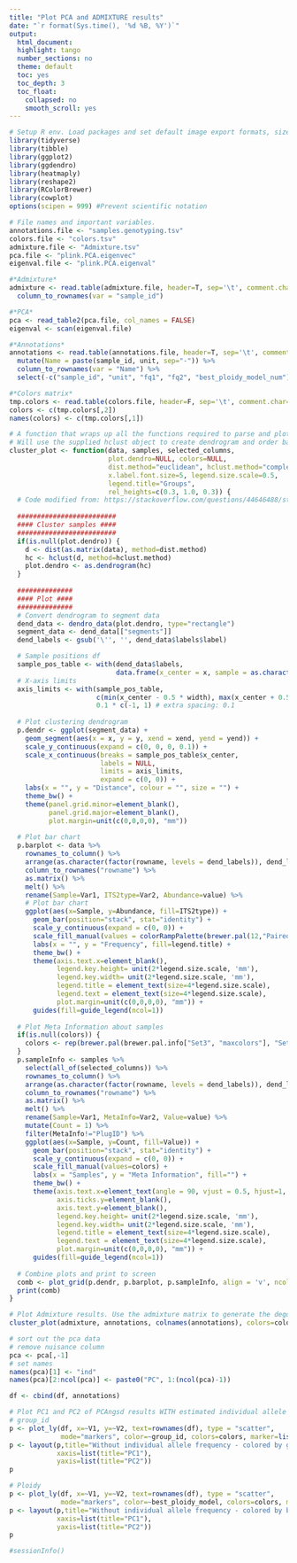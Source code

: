 ```yaml
---
title: "Plot PCA and ADMIXTURE results"
date: "`r format(Sys.time(), '%d %B, %Y')`"
output:
  html_document:
  highlight: tango
  number_sections: no
  theme: default
  toc: yes
  toc_depth: 3
  toc_float:
    collapsed: no
    smooth_scroll: yes
---
```


```r
# Setup R env. Load packages and set default image export formats, size and resolution.
library(tidyverse)
library(tibble)
library(ggplot2)
library(ggdendro)
library(heatmaply)
library(reshape2)
library(RColorBrewer)
library(cowplot)
options(scipen = 999) #Prevent scientific notation
```


```r
# File names and important variables.
annotations.file <- "samples.genotyping.tsv"
colors.file <- "colors.tsv"
admixture.file <- "Admixture.tsv"
pca.file <- "plink.PCA.eigenvec"
eigenval.file <- "plink.PCA.eigenval"
```


```r
#*Admixture*
admixture <- read.table(admixture.file, header=T, sep='\t', comment.char='', check.names=FALSE) %>%
  column_to_rownames(var = "sample_id")

#*PCA*
pca <- read_table2(pca.file, col_names = FALSE)
eigenval <- scan(eigenval.file)

#*Annotations*
annotations <- read.table(annotations.file, header=T, sep='\t', comment.char='#', check.names=FALSE) %>%
  mutate(Name = paste(sample_id, unit, sep="-")) %>%
  column_to_rownames(var = "Name") %>%
  select(-c("sample_id", "unit", "fq1", "fq2", "best_ploidy_model_num"))

#*Colors matrix*
tmp.colors <- read.table(colors.file, header=F, sep='\t', comment.char='', check.names=FALSE)
colors <- c(tmp.colors[,2])
names(colors) <- c(tmp.colors[,1])
```


``` r
# A function that wraps up all the functions required to parse and plot the input data.
# Will use the supplied hclust object to create dendrogram and order bars or will perform clustering itself.
cluster_plot <- function(data, samples, selected_columns, 
                         plot.dendro=NULL, colors=NULL,
                         dist.method="euclidean", hclust.method="complete",
                         x.label.font.size=5, legend.size.scale=0.5,
                         legend.title="Groups",
                         rel_heights=c(0.3, 1.0, 0.3)) {
  # Code modified from: https://stackoverflow.com/questions/44646488/stacked-bar-plot-with-hierarchical-clustering-dendrogram
  
  #########################
  #### Cluster samples ####
  #########################
  if(is.null(plot.dendro)) {
    d <- dist(as.matrix(data), method=dist.method)
    hc <- hclust(d, method=hclust.method)
    plot.dendro <- as.dendrogram(hc)
  }
  
  ##############
  #### Plot ####
  ##############
  # Convert dendrogram to segment data
  dend_data <- dendro_data(plot.dendro, type="rectangle")
  segment_data <- dend_data[["segments"]]
  dend_labels <- gsub('\'', '', dend_data$labels$label)

  # Sample positions df
  sample_pos_table <- with(dend_data$labels, 
                           data.frame(x_center = x, sample = as.character(label), width = 0.9))
  # X-axis limits
  axis_limits <- with(sample_pos_table, 
                      c(min(x_center - 0.5 * width), max(x_center + 0.5 * width))) + 
                      0.1 * c(-1, 1) # extra spacing: 0.1
  
  # Plot clustering dendrogram
  p.dendr <- ggplot(segment_data) +
    geom_segment(aes(x = x, y = y, xend = xend, yend = yend)) +
    scale_y_continuous(expand = c(0, 0, 0, 0.1)) + 
    scale_x_continuous(breaks = sample_pos_table$x_center, 
                       labels = NULL, 
                       limits = axis_limits, 
                       expand = c(0, 0)) + 
    labs(x = "", y = "Distance", colour = "", size = "") +
    theme_bw() + 
    theme(panel.grid.minor=element_blank(),
          panel.grid.major=element_blank(),
          plot.margin=unit(c(0,0,0,0), "mm"))
  
  # Plot bar chart
  p.barplot <- data %>%
    rownames_to_column() %>%
    arrange(as.character(factor(rowname, levels = dend_labels)), dend_labels) %>%
    column_to_rownames("rowname") %>%
    as.matrix() %>%
    melt() %>%
    rename(Sample=Var1, ITS2type=Var2, Abundance=value) %>%
    # Plot bar chart
    ggplot(aes(x=Sample, y=Abundance, fill=ITS2type)) +
      geom_bar(position="stack", stat="identity") +
      scale_y_continuous(expand = c(0, 0)) +
      scale_fill_manual(values = colorRampPalette(brewer.pal(12,"Paired"))(12)) +
      labs(x = "", y = "Frequency", fill=legend.title) +
      theme_bw() +
      theme(axis.text.x=element_blank(),
            legend.key.height= unit(2*legend.size.scale, 'mm'),
            legend.key.width= unit(2*legend.size.scale, 'mm'),
            legend.title = element_text(size=4*legend.size.scale),
            legend.text = element_text(size=4*legend.size.scale),
            plot.margin=unit(c(0,0,0,0), "mm")) +
      guides(fill=guide_legend(ncol=1))
  
  # Plot Meta Information about samples
  if(is.null(colors)) {
    colors <- rep(brewer.pal(brewer.pal.info["Set3", "maxcolors"], "Set3"), ceiling(nrow(samples)/12))
  }
  p.sampleInfo <- samples %>%
    select(all_of(selected_columns)) %>%
    rownames_to_column() %>% 
    arrange(as.character(factor(rowname, levels = dend_labels)), dend_labels) %>% 
    column_to_rownames("rowname") %>% 
    as.matrix() %>% 
    melt() %>% 
    rename(Sample=Var1, MetaInfo=Var2, Value=value) %>% 
    mutate(Count = 1) %>% 
    filter(MetaInfo!="PlugID") %>%
    ggplot(aes(x=Sample, y=Count, fill=Value)) + 
      geom_bar(position="stack", stat="identity") + 
      scale_y_continuous(expand = c(0, 0)) + 
      scale_fill_manual(values=colors) +
      labs(x = "Samples", y = "Meta Information", fill="") +
      theme_bw() +
      theme(axis.text.x=element_text(angle = 90, vjust = 0.5, hjust=1, size=x.label.font.size),
            axis.ticks.y=element_blank(),
            axis.text.y=element_blank(),
            legend.key.height= unit(2*legend.size.scale, 'mm'),
            legend.key.width= unit(2*legend.size.scale, 'mm'),
            legend.title = element_text(size=4*legend.size.scale),
            legend.text = element_text(size=4*legend.size.scale),
            plot.margin=unit(c(0,0,0,0), "mm")) +
      guides(fill=guide_legend(ncol=1))
  
  # Combine plots and print to screen
  comb <- plot_grid(p.dendr, p.barplot, p.sampleInfo, align = 'v', ncol = 1, axis = "lr", rel_heights = rel_heights)
  print(comb)
}
```


```r
# Plot Admixture results. Use the admixture matrix to generate the degdrogram and sample order.
cluster_plot(admixture, annotations, colnames(annotations), colors=colors, x.label.font.size=2)
```


```r
# sort out the pca data
# remove nuisance column
pca <- pca[,-1]
# set names
names(pca)[1] <- "ind"
names(pca)[2:ncol(pca)] <- paste0("PC", 1:(ncol(pca)-1))

df <- cbind(df, annotations)
```


```r
# Plot PC1 and PC2 of PCAngsd results WITH estimated individual allele frequencies using the `plotly` package.
# group_id
p <- plot_ly(df, x=~V1, y=~V2, text=rownames(df), type = "scatter",
             mode="markers", color=~group_id, colors=colors, marker=list(size=11))
p <- layout(p,title="Without individual allele frequency - colored by group_id",
            xaxis=list(title="PC1"),
            yaxis=list(title="PC2"))
p

# Ploidy
p <- plot_ly(df, x=~V1, y=~V2, text=rownames(df), type = "scatter",
             mode="markers", color=~best_ploidy_model, colors=colors, marker=list(size=11))
p <- layout(p,title="Without individual allele frequency - colored by best_ploidy_model",
            xaxis=list(title="PC1"),
            yaxis=list(title="PC2"))
p
```


```r
#sessionInfo()
```

